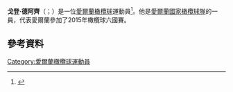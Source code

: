 '''戈登·德阿齊'''（{{lang-en|Gordon D'Arcy}}；{{bd|1980年|2月10日}}）是一位[[愛爾蘭|愛爾蘭]][[橄欖球|橄欖球]]運動員<ref>{{cite news|title=Hey, D'Arcy|url=https://www.tribune.ie/magazine/article/2009/feb/15/hey-darcy|date=15 February 2009|work=The Sunday Tribune|accessdate=2009-03-10|deadurl=yes|archiveurl=https://web.archive.org/web/20090317090118/http://www.tribune.ie/magazine/article/2009/feb/15/hey-darcy/|archivedate=2009年3月17日}}</ref>。他是[[愛爾蘭國家橄欖球隊|愛爾蘭國家橄欖球隊]]的一員，代表愛爾蘭參加了2015年橄欖球六國賽。
==參考資料==
{{Reflist}}
[[Category:愛爾蘭橄欖球運動員|Category:愛爾蘭橄欖球運動員]]